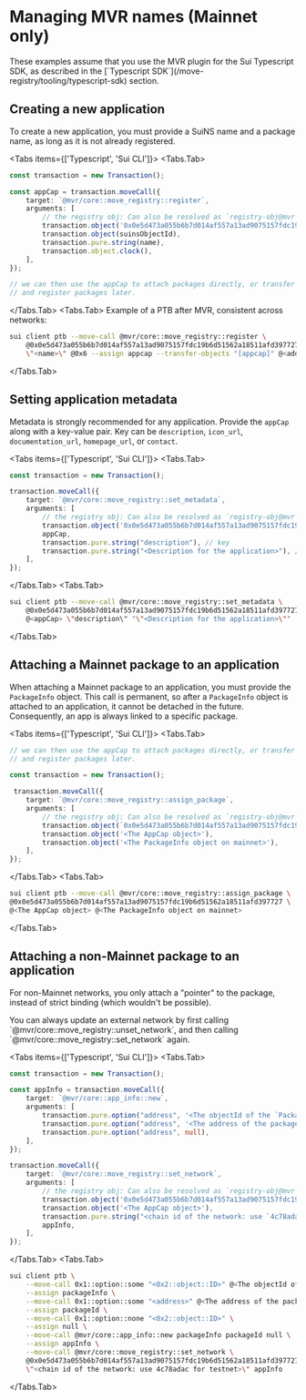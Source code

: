 
<Beta/>

# Managing MVR names (Mainnet only)

<Callout type="warning">
    These examples assume that you use the MVR plugin for the Sui Typescript SDK, as described in the  [`Typescript SDK`](/move-registry/tooling/typescript-sdk) section.
</Callout>

## Creating a new application

To create a new application, you must provide a SuiNS name and a package name, as long as it is not
already registered.

<Tabs items={['Typescript', 'Sui CLI']}>
<Tabs.Tab>

```typescript
const transaction = new Transaction();

const appCap = transaction.moveCall({
    target: `@mvr/core::move_registry::register`,
    arguments: [
        // the registry obj: Can also be resolved as `registry-obj@mvr` from mainnet SuiNS.
        transaction.object('0x0e5d473a055b6b7d014af557a13ad9075157fdc19b6d51562a18511afd397727'),
        transaction.object(suinsObjectId),
        transaction.pure.string(name),
        transaction.object.clock(),
    ],
});

// we can then use the appCap to attach packages directly, or transfer (e.g. to a safe address)
// and register packages later.
```
</Tabs.Tab>
<Tabs.Tab>
Example of a PTB after MVR, consistent across networks:

```bash
sui client ptb --move-call @mvr/core::move_registry::register \
    @0x0e5d473a055b6b7d014af557a13ad9075157fdc19b6d51562a18511afd397727 @<suinsObjectId> \
    \"<name>\" @0x6 --assign appcap --transfer-objects "[appcap]" @<address-to-transfer-appcap>
```
</Tabs.Tab>
</Tabs>


## Setting application metadata

Metadata is strongly recommended for any application. Provide the `appCap` along with a key-value pair.
Key can be `description`, `icon_url`, `documentation_url`, `homepage_url`, or `contact`.

<Tabs items={['Typescript', 'Sui CLI']}>
<Tabs.Tab>
```typescript
const transaction = new Transaction();

transaction.moveCall({
    target: `@mvr/core::move_registry::set_metadata`,
    arguments: [
        // the registry obj: Can also be resolved as `registry-obj@mvr` from Mainnet SuiNS.
        transaction.object('0x0e5d473a055b6b7d014af557a13ad9075157fdc19b6d51562a18511afd397727'), // Move registry
        appCap,
        transaction.pure.string("description"), // key
        transaction.pure.string("<Description for the application>"), // value
    ],
});
```
</Tabs.Tab>
<Tabs.Tab>

```bash
sui client ptb --move-call @mvr/core::move_registry::set_metadata \
    @0x0e5d473a055b6b7d014af557a13ad9075157fdc19b6d51562a18511afd397727 \
    @<appCap> \"description\" "\"<Description for the application>\""
```
</Tabs.Tab>
</Tabs>

## Attaching a Mainnet package to an application

When attaching a Mainnet package to an application, you must provide the `PackageInfo` object.
This call is permanent, so after a `PackageInfo` object is attached to an application, it cannot be
detached in the future. Consequently, an app is always linked to a specific package.

<Tabs items={['Typescript', 'Sui CLI']}>
<Tabs.Tab>
```typescript
// we can then use the appCap to attach packages directly, or transfer (e.g. to a safe address)
// and register packages later.

const transaction = new Transaction();

 transaction.moveCall({
    target: `@mvr/core::move_registry::assign_package`,
    arguments: [
        // the registry obj: Can also be resolved as `registry-obj@mvr` from mainnet SuiNS.
        transaction.object(`0x0e5d473a055b6b7d014af557a13ad9075157fdc19b6d51562a18511afd397727`),
        transaction.object('<The AppCap object>'),
        transaction.object('<The PackageInfo object on mainnet>'),
    ],
});
```
</Tabs.Tab>
<Tabs.Tab>

```bash
sui client ptb --move-call @mvr/core::move_registry::assign_package \
@0x0e5d473a055b6b7d014af557a13ad9075157fdc19b6d51562a18511afd397727 \
@<The AppCap object> @<The PackageInfo object on mainnet>
```
</Tabs.Tab>
</Tabs>

## Attaching a non-Mainnet package to an application

For non-Mainnet networks, you only attach a "pointer" to the package, instead of strict binding (which wouldn't be possible).

<Callout>
You can always update an external network by first calling `@mvr/core::move_registry::unset_network`, and then calling `@mvr/core::move_registry::set_network` again.
</Callout>

<Tabs items={['Typescript', 'Sui CLI']}>
<Tabs.Tab>
```typescript
const transaction = new Transaction();

const appInfo = transaction.moveCall({
    target: `@mvr/core::app_info::new`,
    arguments: [
        transaction.pure.option("address", '<The objectId of the `PackageInfo` object on the external network>'),
        transaction.pure.option("address", '<The address of the package on the external network>'),
        transaction.pure.option("address", null),
    ],
});

transaction.moveCall({
    target: `@mvr/core::move_registry::set_network`,
    arguments: [
        // the registry obj: Can also be resolved as `registry-obj@mvr` from mainnet SuiNS.
        transaction.object('0x0e5d473a055b6b7d014af557a13ad9075157fdc19b6d51562a18511afd397727'),
        transaction.object('<The AppCap object>'),
        transaction.pure.string("<chain id of the network: use `4c78adac` for testnet>"),
        appInfo,
    ],
});
```

</Tabs.Tab>
<Tabs.Tab>
```bash
sui client ptb \
    --move-call 0x1::option::some "<0x2::object::ID>" @<The objectId of the PackageInfo object on the external network> \
    --assign packageInfo \
    --move-call 0x1::option::some "<address>" @<The address of the package on the external network> \
    --assign packageId \
    --move-call 0x1::option::none "<0x2::object::ID>" \
    --assign null \
    --move-call @mvr/core::app_info::new packageInfo packageId null \
    --assign appInfo \
    --move-call @mvr/core::move_registry::set_network \
    @0x0e5d473a055b6b7d014af557a13ad9075157fdc19b6d51562a18511afd397727 @<The AppCap object> \
    \"<chain id of the network: use 4c78adac for testnet>\" appInfo
```
</Tabs.Tab>
</Tabs>
